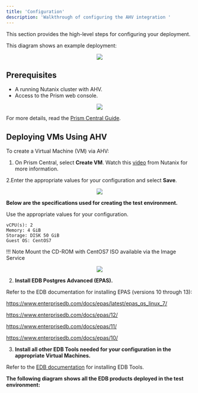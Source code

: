 ```yaml
---
title: 'Configuration'
description: 'Walkthrough of configuring the AHV integration '
---
```


This section provides the high-level steps for configuring your deployment.

This diagram shows an example deployment:

<p align="center">
  <img  src="Images/EDBProducts.png">
</p>

## Prerequisites

- A running Nutanix cluster with AHV.
- Access to the Prism web console.

<p align="center">
  <img  src="Images/PrismWebConsole.png">
</p>

For more details, read the [Prism Central Guide](https://portal.nutanix.com/page/documents/details?targetId=Prism-Central-Guide-Prism-v5_19:Prism-Central-Guide-Prism-v5_19).

## Deploying VMs Using AHV

To create a Virtual Machine (VM) via AHV:


1. On Prism Central, select **Create VM**. Watch this [video](https://www.youtube.com/watch?v=q4wBewXfDs8) from Nutanix for more information.

2.Enter the  appropriate values for your configuration and select **Save**.

<p align="center">
  <img  src="Images/CreateaVM.png">
</p>



**Below are the specifications used for creating the test environment.**

Use the appropriate values for your configuration.

    vCPU(s): 2
    Memory: 4 GiB
    Storage: DISK 50 GiB
    Guest OS: CentOS7

!!! Note
    Mount the CD-ROM with CentOS7 ISO available via the Image Service

<p align="center">
  <img  src="Images/TestEnvironmentSpecifications.png">
</p>

2. **Install EDB Postgres Advanced (EPAS).**

Refer to the EDB documentation for installing EPAS (versions 10 through 13):

https://www.enterprisedb.com/docs/epas/latest/epas_qs_linux_7/

https://www.enterprisedb.com/docs/epas/12/

https://www.enterprisedb.com/docs/epas/11/

https://www.enterprisedb.com/docs/epas/10/


3. **Install all other EDB Tools needed for your configuration in the appropriate Virtual Machines.**

Refer to the [EDB documentation](https://www.enterprisedb.com/edb-docs) for installing EDB Tools.

**The following diagram shows all the EDB products deployed in the test environment:**


